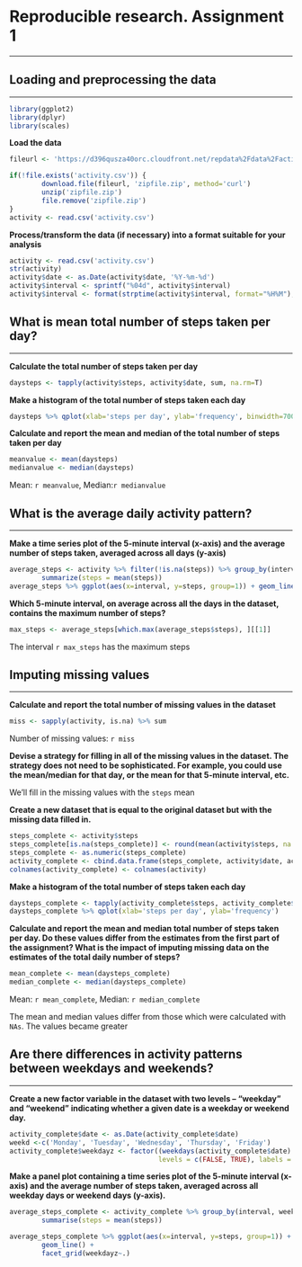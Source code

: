 # Reproducible research. Assignment 1
__________________________
## Loading and preprocessing the data
______________________________

```r
library(ggplot2)
library(dplyr)
library(scales)
```

**Load the data**
```r
fileurl <- 'https://d396qusza40orc.cloudfront.net/repdata%2Fdata%2Factivity.zip'

if(!file.exists('activity.csv')) {
        download.file(fileurl, 'zipfile.zip', method='curl')
        unzip('zipfile.zip')
        file.remove('zipfile.zip')
}
activity <- read.csv('activity.csv')
```

**Process/transform the data (if necessary) into a format suitable for your analysis**
```r
activity <- read.csv('activity.csv')
str(activity)
activity$date <- as.Date(activity$date, '%Y-%m-%d')
activity$interval <- sprintf("%04d", activity$interval)
activity$interval <- format(strptime(activity$interval, format="%H%M"), format = "%H:%M")
```


## What is mean total number of steps taken per day?
_____________________________________________________

**Calculate the total number of steps taken per day**
```r
daysteps <- tapply(activity$steps, activity$date, sum, na.rm=T)
```

**Make a histogram of the total number of steps taken each day**
```r
daysteps %>% qplot(xlab='steps per day', ylab='frequency', binwidth=700)
```

**Calculate and report the mean and median of the total number of steps taken per day**
```r
meanvalue <- mean(daysteps)
medianvalue <- median(daysteps)
```
Mean: `r meanvalue`, Median:`r medianvalue`

## What is the average daily activity pattern?
___________________

**Make a time series plot of the 5-minute interval (x-axis) and the average number of steps taken, averaged across all days (y-axis)**
```r
average_steps <- activity %>% filter(!is.na(steps)) %>% group_by(interval) %>% 
        summarize(steps = mean(steps))
average_steps %>% ggplot(aes(x=interval, y=steps, group=1)) + geom_line()
```

**Which 5-minute interval, on average across all the days in the dataset, contains the maximum number of steps?**
```r
max_steps <- average_steps[which.max(average_steps$steps), ][[1]]
```
The interval `r max_steps` has the maximum steps

## Imputing missing values
__________________________
**Calculate and report the total number of missing values in the dataset**
```r
miss <- sapply(activity, is.na) %>% sum
```
Number of missing values: `r miss`

**Devise a strategy for filling in all of the missing values in the dataset. The strategy does not need to be sophisticated. For example, you could use the mean/median for that day, or the mean for that 5-minute interval, etc.**

We'll fill in the missing values with the `steps` mean

**Create a new dataset that is equal to the original dataset but with the missing data filled in.**
```r
steps_complete <- activity$steps
steps_complete[is.na(steps_complete)] <- round(mean(activity$steps, na.rm = T), digits=0)
steps_complete <- as.numeric(steps_complete)
activity_complete <- cbind.data.frame(steps_complete, activity$date, activity$interval)
colnames(activity_complete) <- colnames(activity)
```

**Make a histogram of the total number of steps taken each day**
```r
daysteps_complete <- tapply(activity_complete$steps, activity_complete$date, sum)
daysteps_complete %>% qplot(xlab='steps per day', ylab='frequency')
```

**Calculate and report the mean and median total number of steps taken per day. Do these values differ from the estimates from the first part of the assignment? What is the impact of imputing missing data on the estimates of the total daily number of steps?**
```r
mean_complete <- mean(daysteps_complete)
median_complete <- median(daysteps_complete)
```
Mean: `r mean_complete`, Median: `r median_complete`

The mean and median values differ from those which were calculated with `NAs`. The values became greater

## Are there differences in activity patterns between weekdays and weekends?
___________________
**Create a new factor variable in the dataset with two levels – “weekday” and “weekend” indicating whether a given date is a weekday or weekend day.**
```r
activity_complete$date <- as.Date(activity_complete$date)
weekd <-c('Monday', 'Tuesday', 'Wednesday', 'Thursday', 'Friday')
activity_complete$weekdayz <- factor((weekdays(activity_complete$date) %in% weekd),
                                     levels = c(FALSE, TRUE), labels = c('weekend', 'weekday'))
```
**Make a panel plot containing a time series plot of the 5-minute interval (x-axis) and the average number of steps taken, averaged across all weekday days or weekend days (y-axis).**
```r
average_steps_complete <- activity_complete %>% group_by(interval, weekdayz) %>%
        summarise(steps = mean(steps))

average_steps_complete %>% ggplot(aes(x=interval, y=steps, group=1)) +
        geom_line() + 
        facet_grid(weekdayz~.)
        
```

